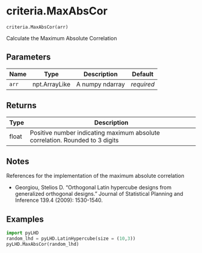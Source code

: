 # criteria.MaxAbsCor { #pyLHD.criteria.MaxAbsCor }

`criteria.MaxAbsCor(arr)`

Calculate the Maximum Absolute Correlation

## Parameters

| Name   | Type          | Description     | Default    |
|--------|---------------|-----------------|------------|
| `arr`  | npt.ArrayLike | A numpy ndarray | _required_ |

## Returns

| Type   | Description                                                                  |
|--------|------------------------------------------------------------------------------|
| float  | Positive number indicating maximum absolute correlation. Rounded to 3 digits |

## Notes

References for the implementation of the maximum absolute correlation

- Georgiou, Stelios D. "Orthogonal Latin hypercube designs from generalized orthogonal designs." Journal of Statistical Planning and Inference 139.4 (2009): 1530-1540.  

## Examples

```python
import pyLHD
random_lhd = pyLHD.LatinHypercube(size = (10,3))
pyLHD.MaxAbsCor(random_lhd)
```